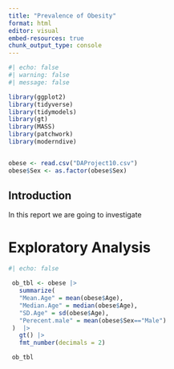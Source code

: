 ---
title: "Prevalence of Obesity"
format: html
editor: visual
embed-resources: true
chunk_output_type: console 
---

```{r}
#| echo: false
#| warning: false
#| message: false

library(ggplot2)
library(tidyverse)
library(tidymodels)
library(gt)
library(MASS)
library(patchwork)
library(moderndive)


obese <- read.csv("DAProject10.csv")
obese$Sex <- as.factor(obese$Sex)
```

## Introduction
In this report we are going to investigate

# Exploratory Analysis

```{r}
#| echo: false

 ob_tbl <- obese |> 
   summarize(
   "Mean.Age" = mean(obese$Age),
   "Median.Age" = median(obese$Age),
   "SD.Age" = sd(obese$Age),
   "Perecent.male" = mean(obese$Sex=="Male")
 )  |>
   gt() |>
   fmt_number(decimals = 2)

 ob_tbl
```

#  

## 
